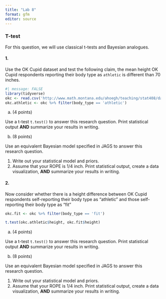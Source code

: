 ```yaml
---
title: "Lab 8"
format: gfm
editor: source
---
```


### T-test

For this question, we will use classical t-tests and Bayesian analogues.

#### 1.
Use the OK Cupid dataset and test the following claim, the mean height OK Cupid respondents reporting their body type as `athletic` is different than 70 inches. 

```r
#| message: FALSE
library(tidyverse)
okc <- read.csv('http://www.math.montana.edu/ahoegh/teaching/stat408/datasets/OKCupid_profiles_clean.csv', stringsAsFactors = F)
okc.athletic <- okc %>% filter(body_type == 'athletic')
```

a. (4 points)

Use a t-test `t.test()` to answer this research question. Print statistical output **AND** summarize your results in writing.

b. (8 points)

Use an equivalent Bayesian model specified in JAGS to answer this research question. 

1. Write out your statistical model and priors.
2. Assume that your ROPE is 1/4 inch. Print statistical output, create a data visualization, **AND** summarize your results in writing.

#### 2.
Now consider whether there is a  height difference between  OK Cupid respondents 
self-reporting their body type as "athletic" and those self-reporting their body type as "fit"

```r
okc.fit <- okc %>% filter(body_type == 'fit')

t.test(okc.athletic$height, okc.fit$height)
```

a. (4 points)

Use a t-test `t.test()` to answer this research question. Print statistical output **AND** summarize your results in writing.

b. (8 points)

Use an equivalent Bayesian model specified in JAGS to answer this research question. 

1. Write out your statistical model and priors.
2. Assume that your ROPE is 1/4 inch. Print statistical output, create a data visualization, **AND** summarize your results in writing.